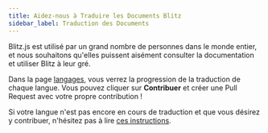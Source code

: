 ```yaml
---
title: Aidez-nous à Traduire les Documents Blitz
sidebar_label: Traduction des Documents
---
```


Blitz.js est utilisé par un grand nombre de personnes dans le monde entier, et nous souhaitons qu'elles puissent
aisément consulter la documentation et utiliser Blitz à leur gré.

Dans la page [langages](/languages), vous verrez la progression de la traduction
de chaque langue. Vous pouvez cliquer sur **Contribuer** et créer une Pull
Request avec votre propre contribution !

Si votre langue n'est pas encore en cours de traduction et que vous désirez y contribuer, n'hésitez pas à lire
[ces instructions](https://github.com/blitz-js/blitzjs.com-translation/blob/main/README.md).
